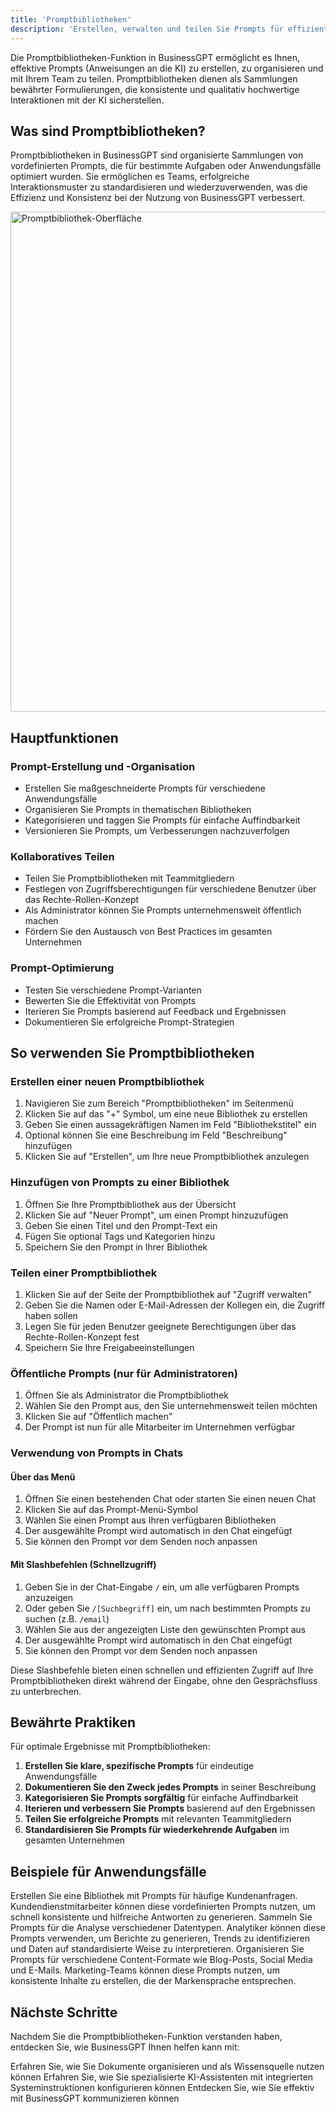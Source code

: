 ```yaml
---
title: 'Promptbibliotheken'
description: 'Erstellen, verwalten und teilen Sie Prompts für effiziente KI-Interaktionen'
---
```



Die Promptbibliotheken-Funktion in BusinessGPT ermöglicht es Ihnen, effektive Prompts (Anweisungen an die KI) zu erstellen, zu organisieren und mit Ihrem Team zu teilen. Promptbibliotheken dienen als Sammlungen bewährter Formulierungen, die konsistente und qualitativ hochwertige Interaktionen mit der KI sicherstellen.

## Was sind Promptbibliotheken?

Promptbibliotheken in BusinessGPT sind organisierte Sammlungen von vordefinierten Prompts, die für bestimmte Aufgaben oder Anwendungsfälle optimiert wurden. Sie ermöglichen es Teams, erfolgreiche Interaktionsmuster zu standardisieren und wiederzuverwenden, was die Effizienz und Konsistenz bei der Nutzung von BusinessGPT verbessert.

<img
  src="/images/prompt_library.png"
  alt="Promptbibliothek-Oberfläche"
  width="800"
/>

## Hauptfunktionen

### Prompt-Erstellung und -Organisation

- Erstellen Sie maßgeschneiderte Prompts für verschiedene Anwendungsfälle
- Organisieren Sie Prompts in thematischen Bibliotheken
- Kategorisieren und taggen Sie Prompts für einfache Auffindbarkeit
- Versionieren Sie Prompts, um Verbesserungen nachzuverfolgen

### Kollaboratives Teilen

- Teilen Sie Promptbibliotheken mit Teammitgliedern
- Festlegen von Zugriffsberechtigungen für verschiedene Benutzer über das Rechte-Rollen-Konzept
- Als Administrator können Sie Prompts unternehmensweit öffentlich machen
- Fördern Sie den Austausch von Best Practices im gesamten Unternehmen

### Prompt-Optimierung

- Testen Sie verschiedene Prompt-Varianten
- Bewerten Sie die Effektivität von Prompts
- Iterieren Sie Prompts basierend auf Feedback und Ergebnissen
- Dokumentieren Sie erfolgreiche Prompt-Strategien

## So verwenden Sie Promptbibliotheken

### Erstellen einer neuen Promptbibliothek

1. Navigieren Sie zum Bereich "Promptbibliotheken" im Seitenmenü
2. Klicken Sie auf das "+" Symbol, um eine neue Bibliothek zu erstellen
3. Geben Sie einen aussagekräftigen Namen im Feld "Bibliothekstitel" ein
4. Optional können Sie eine Beschreibung im Feld "Beschreibung" hinzufügen
5. Klicken Sie auf "Erstellen", um Ihre neue Promptbibliothek anzulegen

### Hinzufügen von Prompts zu einer Bibliothek

1. Öffnen Sie Ihre Promptbibliothek aus der Übersicht
2. Klicken Sie auf "Neuer Prompt", um einen Prompt hinzuzufügen
3. Geben Sie einen Titel und den Prompt-Text ein
4. Fügen Sie optional Tags und Kategorien hinzu
5. Speichern Sie den Prompt in Ihrer Bibliothek

### Teilen einer Promptbibliothek

1. Klicken Sie auf der Seite der Promptbibliothek auf "Zugriff verwalten"
2. Geben Sie die Namen oder E-Mail-Adressen der Kollegen ein, die Zugriff haben sollen
3. Legen Sie für jeden Benutzer geeignete Berechtigungen über das Rechte-Rollen-Konzept fest
4. Speichern Sie Ihre Freigabeeinstellungen

### Öffentliche Prompts (nur für Administratoren)

1. Öffnen Sie als Administrator die Promptbibliothek
2. Wählen Sie den Prompt aus, den Sie unternehmensweit teilen möchten
3. Klicken Sie auf "Öffentlich machen"
4. Der Prompt ist nun für alle Mitarbeiter im Unternehmen verfügbar

### Verwendung von Prompts in Chats

#### Über das Menü

1. Öffnen Sie einen bestehenden Chat oder starten Sie einen neuen Chat
2. Klicken Sie auf das Prompt-Menü-Symbol
3. Wählen Sie einen Prompt aus Ihren verfügbaren Bibliotheken
4. Der ausgewählte Prompt wird automatisch in den Chat eingefügt
5. Sie können den Prompt vor dem Senden noch anpassen

#### Mit Slashbefehlen (Schnellzugriff)

1. Geben Sie in der Chat-Eingabe `/` ein, um alle verfügbaren Prompts anzuzeigen
2. Oder geben Sie `/[Suchbegriff]` ein, um nach bestimmten Prompts zu suchen (z.B. `/email`)
3. Wählen Sie aus der angezeigten Liste den gewünschten Prompt aus
4. Der ausgewählte Prompt wird automatisch in den Chat eingefügt
5. Sie können den Prompt vor dem Senden noch anpassen

Diese Slashbefehle bieten einen schnellen und effizienten Zugriff auf Ihre Promptbibliotheken direkt während der Eingabe, ohne den Gesprächsfluss zu unterbrechen.

## Bewährte Praktiken

Für optimale Ergebnisse mit Promptbibliotheken:

1. **Erstellen Sie klare, spezifische Prompts** für eindeutige Anwendungsfälle
2. **Dokumentieren Sie den Zweck jedes Prompts** in seiner Beschreibung
3. **Kategorisieren Sie Prompts sorgfältig** für einfache Auffindbarkeit
4. **Iterieren und verbessern Sie Prompts** basierend auf den Ergebnissen
5. **Teilen Sie erfolgreiche Prompts** mit relevanten Teammitgliedern
6. **Standardisieren Sie Prompts für wiederkehrende Aufgaben** im gesamten Unternehmen

## Beispiele für Anwendungsfälle

<AccordionGroup>
  <Accordion title="Kundenservice-Prompts">
    Erstellen Sie eine Bibliothek mit Prompts für häufige Kundenanfragen. Kundendienstmitarbeiter können diese vordefinierten Prompts nutzen, um schnell konsistente und hilfreiche Antworten zu generieren.
  </Accordion>
  <Accordion title="Datenanalyse-Prompts">
    Sammeln Sie Prompts für die Analyse verschiedener Datentypen. Analytiker können diese Prompts verwenden, um Berichte zu generieren, Trends zu identifizieren und Daten auf standardisierte Weise zu interpretieren.
  </Accordion>
  <Accordion title="Content-Erstellungs-Prompts">
    Organisieren Sie Prompts für verschiedene Content-Formate wie Blog-Posts, Social Media und E-Mails. Marketing-Teams können diese Prompts nutzen, um konsistente Inhalte zu erstellen, die der Markensprache entsprechen.
  </Accordion>
</AccordionGroup>

## Nächste Schritte

Nachdem Sie die Promptbibliotheken-Funktion verstanden haben, entdecken Sie, wie BusinessGPT Ihnen helfen kann mit:

<CardGroup>
  <Card 
    title="Wissensdatenbank" 
    icon="database" 
    href="/features/Wissensdatenbank"
  >
    Erfahren Sie, wie Sie Dokumente organisieren und als Wissensquelle nutzen können
  </Card>
  <Card 
    title="Assistenten" 
    icon="robot" 
    href="/features/Assistent"
  >
    Erfahren Sie, wie Sie spezialisierte KI-Assistenten mit integrierten Systeminstruktionen konfigurieren können
  </Card>
  <Card 
    title="Chat" 
    icon="comments" 
    href="/features/chat"
  >
    Entdecken Sie, wie Sie effektiv mit BusinessGPT kommunizieren können
  </Card>
</CardGroup>
